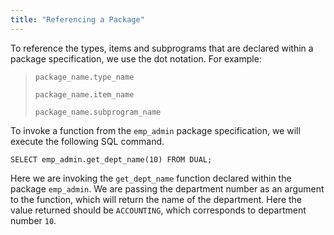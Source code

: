 ```yaml
---
title: "Referencing a Package"
---
```


To reference the types, items and subprograms that are declared within a package specification, we use the dot notation. For example:

> `package_name.type_name`
>
> `package_name.item_name`
>
> `package_name.subprogram_name`

To invoke a function from the `emp_admin` package specification, we will execute the following SQL command.

``` text
SELECT emp_admin.get_dept_name(10) FROM DUAL;
```

Here we are invoking the `get_dept_name` function declared within the package `emp_admin`. We are passing the department number as an argument to the function, which will return the name of the department. Here the value returned should be `ACCOUNTING`, which corresponds to department number `10`.
